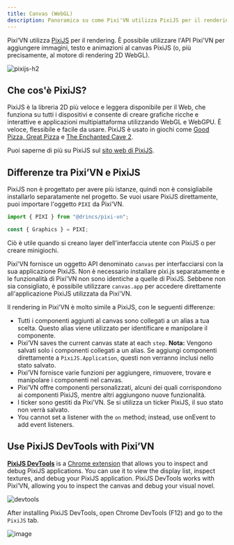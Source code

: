 ```yaml
---
title: Canvas (WebGL)
description: Panoramica su come Pixi'VN utilizza PixiJS per il rendering, differenze tra Pixi'VN e PixiJS e come interagire con gli strumenti canvas e di debug.
---
```


Pixi’VN utilizza [PixiJS](https://pixijs.com/8.x/guides/basics/what-pixijs-is) per il rendering. È possibile utilizzare l'API Pixi'VN per aggiungere immagini, testo e animazioni al canvas PixiJS (o, più precisamente, al motore di rendering 2D WebGL).

![pixijs-h2](/pixijs.svg)

## Che cos'è PixiJS?

PixiJS è la libreria 2D più veloce e leggera disponibile per il Web, che funziona su tutti i dispositivi e consente di creare grafiche ricche e interattive e applicazioni multipiattaforma utilizzando WebGL e WebGPU. È veloce, flessibile e facile da usare. PixiJS è usato in giochi come [Good Pizza, Great Pizza](https://www.goodpizzagreatpizza.com/) e [The Enchanted Cave 2](https://store.steampowered.com/app/368610/The_Enchanted_Cave_2/).

Puoi saperne di più su PixiJS sul [sito web di PixiJS](https://www.pixijs.com/).

## Differenze tra Pixi’VN e PixiJS

<Callout type="info">

PixiJS non è progettato per avere più istanze, quindi non è consigliabile installarlo separatamente nel progetto. Se vuoi usare PixiJS direttamente, puoi importare l'oggetto `PIXI` da Pixi'VN.

```ts
import { PIXI } from "@drincs/pixi-vn";

const { Graphics } = PIXI;
```

Ciò è utile quando si creano <DynamicLink href="/start/interface#adding-pixijs-ui-layers">layer dell'interfaccia utente con PixiJS</DynamicLink> o per <DynamicLink href="/start/minigames">creare minigiochi</DynamicLink>.

</Callout>

Pixi'VN fornisce un oggetto API denominato `canvas` per interfacciarsi con la sua applicazione PixiJS. Non è necessario installare pixi.js separatamente e le funzionalità di Pixi'VN non sono identiche a quelle di PixiJS. Sebbene non sia consigliato, è possibile utilizzare `canvas.app` per accedere direttamente all'applicazione PixiJS utilizzata da Pixi'VN.

Il rendering in Pixi'VN è molto simile a PixiJS, con le seguenti differenze:

- Tutti i componenti aggiunti al canvas sono collegati a un <DynamicLink href="/start/canvas-alias">alias</DynamicLink> a tua scelta. Questo alias viene utilizzato per identificare e manipolare il componente.
- Pixi’VN saves the current canvas state at each <DynamicLink href="/start/labels">`step`</DynamicLink>.
  **Nota:** Vengono salvati solo i componenti collegati a un alias. Se aggiungi componenti direttamente a `PixiJS.Application`, questi non verranno inclusi nello stato salvato.
- Pixi’VN fornisce <DynamicLink href="/start/canvas-functions">varie funzioni</DynamicLink> per aggiungere, rimuovere, trovare e manipolare i componenti nel canvas.
- Pixi’VN offre <DynamicLink href="/start/canvas-components">componenti personalizzati</DynamicLink>, alcuni dei quali corrispondono ai componenti PixiJS, mentre altri aggiungono nuove funzionalità.
- I ticker sono gestiti da Pixi'VN. Se si utilizza un ticker PixiJS, il suo stato non verrà salvato.
- You cannot set a listener with the `on` method; instead, use <DynamicLink href="/start/canvas-functions#add-a-listener-for-a-given-event">onEvent</DynamicLink> to add event listeners.

## Use PixiJS DevTools with Pixi’VN

[**PixiJS DevTools**](https://pixijs.io/devtools/) is a [Chrome extension](https://chromewebstore.google.com/detail/pixijs-devtools/dlkffcaaoccbofklocbjcmppahjjboce) that allows you to inspect and debug PixiJS applications. You can use it to view the display list, inspect textures, and debug your PixiJS application. PixiJS DevTools works with Pixi’VN, allowing you to inspect the canvas and debug your visual novel.

![devtools](/devtool-properties.gif)

After installing PixiJS DevTools, open Chrome DevTools (F12) and go to the `PixiJS` tab.

![image](/devtool-info.png)

